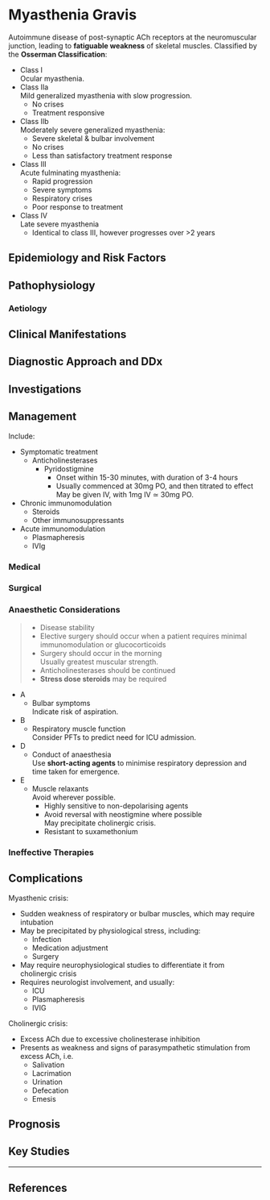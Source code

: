 # Myasthenia Gravis


Autoimmune disease of post-synaptic ACh receptors at the neuromuscular junction, leading to **fatiguable weakness** of skeletal muscles. Classified by the **Osserman Classification**:

* Class I  
Ocular myasthenia.
* Class IIa  
Mild generalized myasthenia with slow progression.
	* No crises
	* Treatment responsive
* Class IIb  
Moderately severe generalized myasthenia:
	* Severe skeletal & bulbar involvement
	* No crises
	* Less than satisfactory treatment response
* Class III  
Acute fulminating myasthenia:
	* Rapid progression
	* Severe symptoms
	* Respiratory crises
	* Poor response to treatment
* Class IV  
Late severe myasthenia
	* Identical to class III, however progresses over >2 years


## Epidemiology and Risk Factors

## Pathophysiology

### Aetiology

## Clinical Manifestations

## Diagnostic Approach and DDx

## Investigations

## Management

Include:

* Symptomatic treatment
	* Anticholinesterases
		* Pyridostigmine
			* Onset within 15-30 minutes, with duration of 3-4 hours
			* Usually commenced at 30mg PO, and then titrated to effect  
			May be given IV, with 1mg IV ≃ 30mg PO.
* Chronic immunomodulation
	* Steroids
	* Other immunosuppressants
* Acute immunomodulation
	* Plasmapheresis
	* IVIg

### Medical

### Surgical

### Anaesthetic Considerations

>* Disease stability
	* Elective surgery should occur when a patient requires minimal immunomodulation or glucocorticoids
	* Surgery should occur in the morning  
	Usually greatest muscular strength.
> * Anticholinesterases should be continued
> * **Stress dose steroids** may be required

* A
	* Bulbar symptoms  
	Indicate risk of aspiration.
* B
	* Respiratory muscle function  
	Consider PFTs to predict need for ICU admission.
* D
	* Conduct of anaesthesia  
	Use **short-acting agents** to minimise respiratory depression and time taken for emergence.
* E
	* Muscle relaxants  
	Avoid wherever possible.
		* Highly sensitive to non-depolarising agents
		* Avoid reversal with neostigmine where possible  
		May precipitate cholinergic crisis.
		* Resistant to suxamethonium

### Ineffective Therapies

## Complications

Myasthenic crisis:

* Sudden weakness of respiratory or bulbar muscles, which may require intubation
* May be precipitated by physiological stress, including:
	* Infection
	* Medication adjustment
	* Surgery
* May require neurophysiological studies to differentiate it from cholinergic crisis
* Requires neurologist involvement, and usually:
	* ICU
	* Plasmapheresis
	* IVIG

Cholinergic crisis:

* Excess ACh due to excessive cholinesterase inhibition
* Presents as weakness and signs of parasympathetic stimulation from excess ACh, i.e.
	* Salivation
	* Lacrimation
	* Urination
	* Defecation
	* Emesis

## Prognosis

## Key Studies


---

## References
